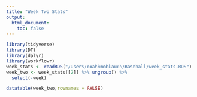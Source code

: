 ```yaml
---
title: "Week Two Stats"
output: 
  html_document:
    toc: false
---
```



```r
library(tidyverse)
library(DT)
library(dplyr)
library(workflowr)
week_stats <- readRDS("/Users/noahknoblauch/Baseball/week_stats.RDS")
week_two <- week_stats[[2]] %>% ungroup() %>%
  select(-week)

```

```r
datatable(week_two,rownames = FALSE)
```
